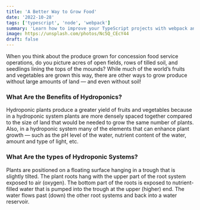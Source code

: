 ```yaml
---
title: 'A Better Way to Grow Food'
date: '2022-10-28'
tags: ['typescript', 'node', 'webpack']
summary: 'Learn how to improve your TypeScript projects with webpack and esbuild'
image: https://unsplash.com/photos/Nc5Q_CEcY44
draft: false
---
```


When you think about the produce grown for concession food service
operations, do you picture acres of open fields, rows of tilled soil, and
seedlings lining the tops of the mounds? While much of the world’s fruits and
vegetables are grown this way, there are other ways to grow produce without
large amounts of land — and even without soil!

### What Are the Benefits of Hydroponics?

Hydroponic plants produce a greater yield of fruits and vegetables because in
a hydroponic system plants are more densely spaced together compared to the
size of land that would be needed to grow the same number of plants. Also, in
a hydroponic system many of the elements that can enhance plant growth — such
as the pH level of the water, nutrient content of the water, amount and type
of light, etc.

### What Are the types of Hydroponic Systems?

Plants are positioned on a floating surface hanging in a trough that is
slightly tilted. The plant roots hang with the upper part of the root system
exposed to air (oxygen). The bottom part of the roots is exposed to
nutrient-filled water that is pumped into the trough at the upper (higher)
end. The water flows past (down) the other root systems and back into a water
reservoir.
